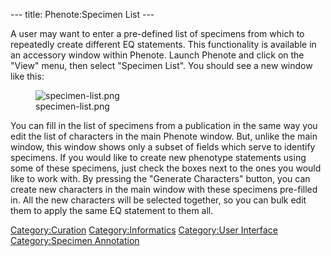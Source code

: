 ---
title: Phenote:Specimen List
---

A user may want to enter a pre-defined list of specimens from which to repeatedly create different EQ statements.  This functionality is available in an accessory window within Phenote.  Launch Phenote and click on the "View" menu, then select "Specimen List".  You should see a new window like this:

[[Image:specimen-list.png|center]]

You can fill in the list of specimens from a publication in the same way you edit the list of characters in the main Phenote window.  But, unlike the main window, this window shows only a subset of fields which serve to identify specimens.  If you would like to create new phenotype statements using some of these specimens, just check the boxes next to the ones you would like to work with.  By pressing the "Generate Characters" button, you can create new characters in the main window with these specimens pre-filled in.  All the new characters will be selected together, so you can bulk edit them to apply the same EQ statement to them all.

[[Category:Curation]]
[[Category:Informatics]]
[[Category:User Interface]]
[[Category:Specimen Annotation]]